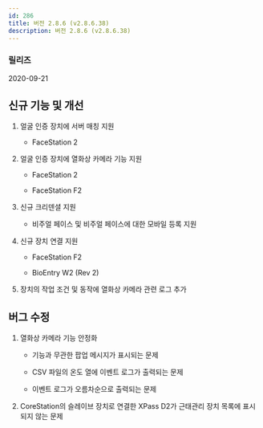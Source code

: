 ```yaml
---
id: 286
title: 버전 2.8.6 (v2.8.6.38)
description: 버전 2.8.6 (v2.8.6.38)
---
```


### 릴리즈

2020-09-21

## 신규 기능 및 개선

1. 얼굴 인증 장치에 서버 매칭 지원

    * FaceStation 2

1. 얼굴 인증 장치에 열화상 카메라 기능 지원

    * FaceStation 2

    * FaceStation F2

1. 신규 크리덴셜 지원
 
    * 비주얼 페이스 및 비주얼 페이스에 대한 모바일 등록 지원
 
1. 신규 장치 연결 지원

    * FaceStation F2

    * BioEntry W2 (Rev 2)

1. 장치의 작업 조건 및 동작에 열화상 카메라 관련 로그 추가

## 버그 수정

1. 열화상 카메라 기능 안정화

    * 기능과 무관한 팝업 메시지가 표시되는 문제

    * CSV 파일의 온도 열에 이벤트 로그가 출력되는 문제

    * 이벤트 로그가 오름차순으로 출력되는 문제

1. CoreStation의 슬레이브 장치로 연결한 XPass D2가 근태관리 장치 목록에 표시되지 않는 문제